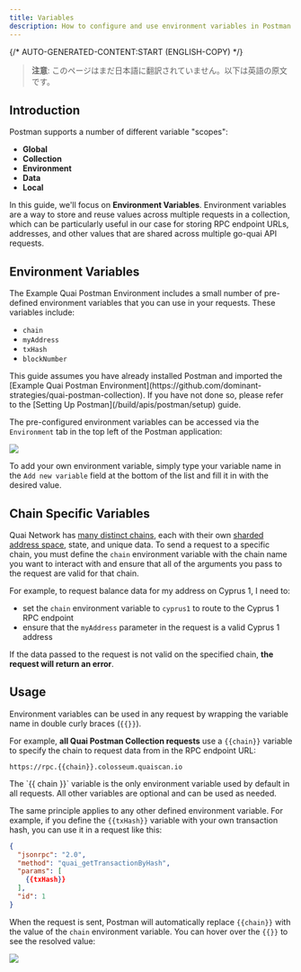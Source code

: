 ```yaml
---
title: Variables
description: How to configure and use environment variables in Postman for the Quai Network API.
---
```


{/* AUTO-GENERATED-CONTENT:START (ENGLISH-COPY) */}

> **注意**: このページはまだ日本語に翻訳されていません。以下は英語の原文です。

## Introduction

Postman supports a number of different variable "scopes":

- **Global**
- **Collection**
- **Environment**
- **Data**
- **Local**

In this guide, we'll focus on **Environment Variables**. Environment variables are a way to store and reuse values across multiple requests in a collection, which can be particularly useful in our case for storing RPC endpoint URLs, addresses, and other values that are shared across multiple go-quai API requests.

## Environment Variables

The Example Quai Postman Environment includes a small number of pre-defined environment variables that you can use in your requests. These variables include:

- `chain`
- `myAddress`
- `txHash`
- `blockNumber`

<Note>
	This guide assumes you have already installed Postman and imported the [Example Quai Postman
	Environment](https://github.com/dominant-strategies/quai-postman-collection). If you have not done so, please refer to the [Setting Up
	Postman](/build/apis/postman/setup) guide.
</Note>

The pre-configured environment variables can be accessed via the `Environment` tab in the top left of the Postman application:

<Frame>
	<img src='/images/Postman/PostmanEnvironmentVariables.png' />
</Frame>

To add your own environment variable, simply type your variable name in the `Add new variable` field at the bottom of the list and fill it in with the desired value.

## Chain Specific Variables

Quai Network has [many distinct chains](/jp/build/networks/#testnet), each with their own [sharded address space](/jp/learn/advanced-introduction/hierarchical-structure/sharding), state, and unique data. To send a request to a specific chain, you must define the `chain` environment variable with the chain name you want to interact with and ensure that all of the arguments you pass to the request are valid for that chain.

For example, to request balance data for my address on Cyprus 1, I need to:

- set the `chain` environment variable to `cyprus1` to route to the Cyprus 1 RPC endpoint
- ensure that the `myAddress` parameter in the request is a valid Cyprus 1 address

If the data passed to the request is not valid on the specified chain, **the request will return an error**.

## Usage

Environment variables can be used in any request by wrapping the variable name in double curly braces (`{{}}`).

For example, **all Quai Postman Collection requests** use a `{{chain}}` variable to specify the chain to request data from in the RPC endpoint URL:

```
https://rpc.{{chain}}.colosseum.quaiscan.io
```

<Note>
	The `{{ chain }}` variable is the only environment variable used by default in all requests. All other variables are optional and can be
	used as needed.
</Note>

The same principle applies to any other defined environment variable. For example, if you define the `{{txHash}}` variable with your own transaction hash, you can use it in a request like this:

```json
{
  "jsonrpc": "2.0",
  "method": "quai_getTransactionByHash",
  "params": [
    {{txHash}}
  ],
  "id": 1
}
```

When the request is sent, Postman will automatically replace `{{chain}}` with the value of the `chain` environment variable. You can hover over the `{{}}` to see the resolved value:

<Frame>
	<img src='/images/Postman/PostmanVariableHover.png' />
</Frame>

